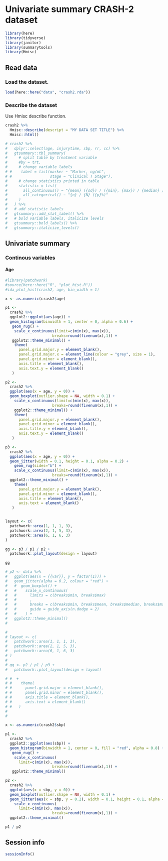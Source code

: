 # Univariate summary CRASH-2 dataset 

```r
library(here)
library(tidyverse)
library(janitor)
library(summarytools)
library(Hmisc)
```

## Read data

### Load the dataset.

```r
load(here::here("data", "crash2.rda"))
```

### Describe the dataset

Use Hmisc describe function. 

```r
crash2 %>%
  Hmisc::describe(descript = "MY DATA SET TITLE") %>%
  Hmisc::html()
```







```r
# crash2 %>%
#   dplyr::select(age, injurytime, sbp, rr, cc) %>%
#   gtsummary::tbl_summary(
#     # split table by treatment variable
#     #by = trt,
#     # change variable labels
# #    label = list(marker ~ "Marker, ng/mL",
# #                 stage ~ "Clinical T Stage"),
#     # change statistics printed in table
#     statistic = list(
#       all_continuous() ~ "{mean} ({sd}) / ({min}, {max}) / {median} / {p5} {p25} {p75} {p95}" ,
#       all_categorical() ~ "{n} / {N} ({p}%)"
#     )
#   ) %>%
#   # add statistic labels
#   gtsummary::add_stat_label() %>%
#   # bold variable labels, italicize levels
#   gtsummary::bold_labels() %>%
#   gtsummary::italicize_levels() 


```



## Univariate summary

### Continous variables

#### Age

```r
#library(patchwork)
#source(here::here("R", "plot_hist.R"))
#ida_plot_hist(crash2, age, bin_width = 1)
```


```r

x <- as.numeric(crash2$age)

p1 <-
  crash2 %>%
  ggplot2::ggplot(aes(age)) +
  geom_histogram(binwidth = 1, center = 0, alpha = 0.6) +
   geom_rug() +
    scale_x_continuous(limit=c(min(x), max(x)), 
                     breaks=round(fivenum(x),1)) +  
   ggplot2::theme_minimal() +
    theme(
      panel.grid.major.y = element_blank(),
      panel.grid.major.x = element_line(colour = "grey", size = 1),
      panel.grid.minor = element_blank(),
      axis.title = element_blank(),
      axis.text.y = element_blank()
   )

p2 <- 
  crash2 %>%
  ggplot(aes(x = age, y = 0)) +
  geom_boxplot(outlier.shape = NA, width = 0.1) + 
    scale_x_continuous(limit=c(min(x), max(x)), 
                     breaks=round(fivenum(x),1)) +  
    ggplot2::theme_minimal() +
    theme(
      panel.grid.major.y = element_blank(),
      panel.grid.minor = element_blank(),
      axis.title.y = element_blank(),
      axis.text.y = element_blank()
   )

p3 <- 
  crash2 %>%
  ggplot(aes(x = age, y = 0)) +
  geom_jitter(width = 0.1, height = 0.1, alpha = 0.2) +
    geom_rug(sides="b") +
    scale_x_continuous(limit=c(min(x), max(x)), 
                     breaks=round(fivenum(x),1)) +  
  ggplot2::theme_minimal() +
    theme(
      panel.grid.major.y = element_blank(),
      panel.grid.minor = element_blank(),
      axis.title = element_blank(),
      axis.text = element_blank()
   )


layout <- c(
  patchwork::area(1, 1, 1, 3),
  patchwork::area(2, 1, 5, 3),
  patchwork::area(6, 1, 6, 3)
)

gg <- p3 / p1 / p2 +
  patchwork::plot_layout(design = layout)

gg

# p2 <- data %>%
#   ggplot(aes(x = {{var}}, y = factor(1))) +
#   geom_jitter(alpha = 0.2, colour = "red") +
#   #  geom_boxplot() +
#   #    scale_x_continuous(
#   #      limits = c(breaks$min, breaks$max)
#   #      ,
#   #      breaks = c(breaks$min, breaks$mean, breaks$median, breaks$max),
#   #      guide = guide_axis(n.dodge = 2)
#   #    ) +
#   ggplot2::theme_minimal()
# 

# 
# layout <- c(
#   patchwork::area(1, 1, 1, 3),
#   patchwork::area(2, 1, 5, 3),
#   patchwork::area(6, 1, 6, 3)
# )
# 
# gg <- p2 / p1 / p3 +
#   patchwork::plot_layout(design = layout)

# #  +
# #    theme(
# #      panel.grid.major = element_blank(),
# #      panel.grid.minor = element_blank(),
# #      axis.title = element_blank(),
# #      axis.text = element_blank()
# #   )
# 
# 

```

```r
x <- as.numeric(crash2$sbp)

p1 <-
  crash2 %>%
  ggplot2::ggplot(aes(sbp)) +
  geom_histogram(binwidth = 1, center = 0, fill = "red", alpha = 0.8) +
   geom_rug() +
    scale_x_continuous(
      limit=c(min(x), max(x)), 
                     breaks=round(fivenum(x),1)) + 
   ggplot2::theme_minimal()

p2 <- 
  crash2 %>%
  ggplot(aes(x = sbp, y = 0)) +
  geom_boxplot(outlier.shape = NA, width = 0.1) + 
  geom_jitter(aes(x = sbp, y = 0.2), width = 0.1, height = 0.1, alpha = 0.2, colour = "red") +
    scale_x_continuous(
      limit=c(min(x), max(x)), 
                     breaks=round(fivenum(x),1)) + 
  ggplot2::theme_minimal()

p1 / p2


```





## Session info

```r
sessionInfo()
```


